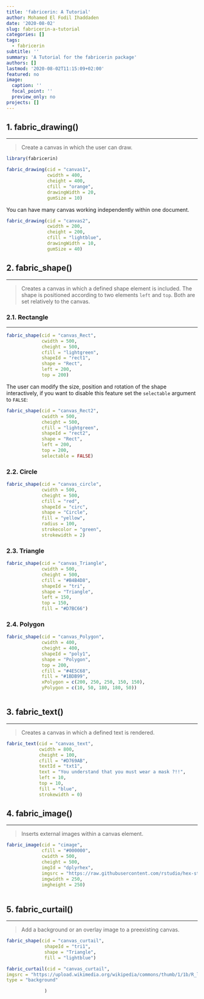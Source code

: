 ```yaml
---
title: 'fabricerin: A Tutorial'
author: Mohamed El Fodil Ihaddaden
date: '2020-08-02'
slug: fabricerin-a-tutorial
categories: []
tags:
  - fabricerin
subtitle: ''
summary: 'A Tutorial for the fabricerin package'
authors: []
lastmod: '2020-08-02T11:15:09+02:00'
featured: no
image:
  caption: ''
  focal_point: ''
  preview_only: no
projects: []
---
```





## 1. fabric_drawing()
***


> Create a canvas in which the user can draw. 



```r

library(fabricerin)

fabric_drawing(cid = "canvas1", 
               cwidth = 400, 
               cheight = 400, 
               cfill = "orange", 
               drawingWidth = 20, 
               gumSize = 10)

```


You can have many canvas working independently within one document. 

```r

fabric_drawing(cid = "canvas2", 
               cwidth = 200, 
               cheight = 200, 
               cfill = "lightblue", 
               drawingWidth = 10, 
               gumSize = 40)


```


## 2. fabric_shape()
***

> Creates a canvas in which a defined shape element is included. The shape is positioned according to two elements `left` and `top`. Both are set relatively to the canvas.

### 2.1. Rectangle 
***

```r


fabric_shape(cid = "canvas_Rect", 
             cwidth = 500, 
             cheight = 500, 
             cfill = "lightgreen", 
             shapeId = "rect1", 
             shape = "Rect", 
             left = 200, 
             top = 200)

```

The user can modify the size, position and rotation of the shape interactively, if you want to disable this feature set the `selectable` argument to `FALSE`: 


```r


fabric_shape(cid = "canvas_Rect2", 
             cwidth = 500, 
             cheight = 500, 
             cfill = "lightgreen", 
             shapeId = "rect2", 
             shape = "Rect", 
             left = 200, 
             top = 200, 
             selectable = FALSE)

```

### 2.2. Circle

```r


fabric_shape(cid = "canvas_circle", 
             cwidth = 500, 
             cheight = 500, 
             cfill = "red", 
             shapeId = "circ", 
             shape = "Circle",
             fill = "yellow",
             radius = 100,
             strokecolor = "green", 
             strokewidth = 2)


```


### 2.3. Triangle

```r


fabric_shape(cid = "canvas_Triangle", 
             cwidth = 500, 
             cheight = 500, 
             cfill = "#B4B4D8", 
             shapeId = "tri", 
             shape = "Triangle", 
             left = 150, 
             top = 150, 
             fill = "#D7BC66")

```


### 2.4. Polygon


```r



fabric_shape(cid = "canvas_Polygon",
             cwidth = 400, 
             cheight = 400, 
             shapeId = "poly1", 
             shape = "Polygon", 
             top = 200, 
             cfill = "#4E5C68", 
             fill = "#1BDB99",
             xPolygon = c(200, 250, 250, 150, 150), 
             yPolygon = c(10, 50, 180, 180, 50))



```




## 3. fabric_text()
***

> Creates a canvas in which a defined text is rendered. 


```r

fabric_text(cid = "canvas_text", 
            cwidth = 800, 
            cheight = 100, 
            cfill = "#D769AB", 
            textId = "txt1", 
            text = "You understand that you must wear a mask ?!!", 
            left = 10, 
            top = 10, 
            fill = "blue",
            strokewidth = 0)

```


## 4. fabric_image()
***

> Inserts external images within a canvas element.


```r

fabric_image(cid = "cimage", 
             cfill = "#000000", 
             cwidth = 500, 
             cheight = 500,
             imgId = "dplyrhex",
             imgsrc = "https://raw.githubusercontent.com/rstudio/hex-stickers/master/PNG/dplyr.png",
             imgwidth = 250,
             imgheight = 250)
                  


```


## 5. fabric_curtail()
***


> Add a background or an overlay image to a preexisting canvas. 



```r

fabric_shape(cid = "canvas_curtail",
              shapeId = "tri1",
              shape = "Triangle",
              fill = "lightblue")

fabric_curtail(cid = "canvas_curtail",
imgsrc = "https://upload.wikimedia.org/wikipedia/commons/thumb/1/1b/R_logo.svg/724px-R_logo.svg.png",
type = "background"

              )


```

